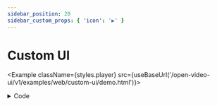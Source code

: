 ```yaml
---
sidebar_position: 20
sidebar_custom_props: { 'icon': '▶️' }
---
```


# Custom UI


<Example className={styles.player} src={useBaseUrl('/open-video-ui/v1/examples/web/custom-ui/demo.html')}></Example>

<details>
    <summary>Code</summary>
    ```html showLineNumbers
    <theoplayer-ui
        configuration='{"libraryLocation":"/path/to/theoplayer/","license":"your_theoplayer_license"}'
        source='{"sources":{"src":"https://cdn.theoplayer.com/video/big_buck_bunny/big_buck_bunny.m3u8"},"textTracks":[{"default":true,"src":"https://cdn.theoplayer.com/video/big_buck_bunny/thumbnails.vtt","label":"thumbnails","kind":"metadata"}]}'
        fluid
    >
        <theoplayer-control-bar slot="top-chrome" class="top-chrome">
            <span class="title">Big Buck Bunny</span>
            <span class="spacer"></span>
            <theoplayer-language-menu-button menu="language-menu" mobile-only></theoplayer-language-menu-button>
            <theoplayer-settings-menu-button menu="settings-menu" mobile-only></theoplayer-settings-menu-button>
            <theoplayer-airplay-button mobile-only></theoplayer-airplay-button>
            <theoplayer-chromecast-button mobile-only></theoplayer-chromecast-button>
        </theoplayer-control-bar>
        <theoplayer-loading-indicator slot="centered-loading" no-auto-hide></theoplayer-loading-indicator>
        <div slot="centered-chrome" class="centered-chrome">
            <theoplayer-play-button></theoplayer-play-button>
        </div>
        <div class="bottom-chrome">
            <theoplayer-control-bar>
                <theoplayer-time-range></theoplayer-time-range>
            </theoplayer-control-bar>
            <theoplayer-control-bar>
                <theoplayer-play-button mobile-hidden></theoplayer-play-button>
                <theoplayer-mute-button></theoplayer-mute-button>
                <theoplayer-volume-range mobile-hidden></theoplayer-volume-range>
                <theoplayer-time-display show-duration></theoplayer-time-display>
                <span class="spacer"></span>
                <theoplayer-language-menu-button menu="language-menu" mobile-hidden></theoplayer-language-menu-button>
                <theoplayer-settings-menu-button menu="settings-menu" mobile-hidden></theoplayer-settings-menu-button>
                <theoplayer-airplay-button mobile-hidden></theoplayer-airplay-button>
                <theoplayer-chromecast-button mobile-hidden></theoplayer-chromecast-button>
                <theoplayer-fullscreen-button></theoplayer-fullscreen-button>
            </theoplayer-control-bar>
        </div>
        <theoplayer-language-menu id="language-menu" slot="menu" hidden></theoplayer-language-menu>
        <theoplayer-settings-menu id="settings-menu" slot="menu" hidden></theoplayer-settings-menu>
        <theoplayer-error-display slot="error"></theoplayer-error-display>
    </theoplayer-ui>
    ```

    [📜 View full source on GitHub](https://github.com/THEOplayer/web-ui/blob/main/docs/static/open-video-ui/v1/examples/web/custom-ui/demo.html)

</details>
